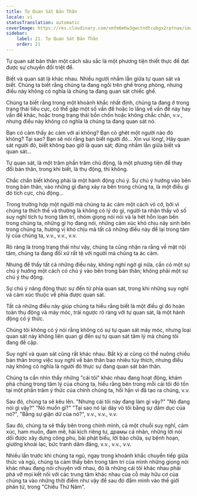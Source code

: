 ```yaml
---
title: Tự Quan Sát Bản Thân
locale: vi
statusTranslation: automatic
coverImage: https://res.cloudinary.com/xmfm6mhw3gwctndtcubgx2rptnae/image/upload/v1740468922/small_cover_tratado_de_psicologia_revolucionaria_a4c0dca4e0.webp
sidebar:
    label: 21. Tự Quan Sát Bản Thân
    order: 21
---
```

Tự quan sát bản thân một cách sâu sắc là một phương tiện thiết thực để đạt được sự chuyển đổi triệt để.

Biết và quan sát là khác nhau. Nhiều người nhầm lẫn giữa tự quan sát và biết. Chúng ta biết rằng chúng ta đang ngồi trên ghế trong phòng, nhưng điều này không có nghĩa là chúng ta đang quan sát chiếc ghế.

Chúng ta biết rằng trong một khoảnh khắc nhất định, chúng ta đang ở trong trạng thái tiêu cực, có thể gặp một số vấn đề hoặc lo lắng về vấn đề này hay vấn đề khác, hoặc trong trạng thái bồn chồn hoặc không chắc chắn, v.v., nhưng điều này không có nghĩa là chúng ta đang quan sát nó.

Bạn có cảm thấy ác cảm với ai không? Bạn có ghét một người nào đó không? Tại sao? Bạn sẽ nói rằng bạn biết người đó... Xin vui lòng!, Hãy quan sát người đó, biết không bao giờ là quan sát; đừng nhầm lẫn giữa biết và quan sát...

Tự quan sát, là một trăm phần trăm chủ động, là một phương tiện để thay đổi bản thân, trong khi biết, là thụ động, thì không.

Chắc chắn biết không phải là một hành động chú ý. Sự chú ý hướng vào bên trong bản thân, vào những gì đang xảy ra bên trong chúng ta, là một điều gì đó tích cực, chủ động...

Trong trường hợp một người mà chúng ta ác cảm một cách vô cớ, bởi vì chúng ta thích thế và thường là không có lý do gì, người ta nhận thấy vô số suy nghĩ tích tụ trong tâm trí, nhóm giọng nói nói và la hét hỗn loạn bên trong chúng ta, những gì họ đang nói, những cảm xúc khó chịu nảy sinh bên trong chúng ta, hương vị khó chịu mà tất cả những điều này để lại trong tâm lý của chúng ta, v.v., v.v., v.v.

Rõ ràng là trong trạng thái như vậy, chúng ta cũng nhận ra rằng về mặt nội tâm, chúng ta đang đối xử rất tệ với người mà chúng ta ác cảm.

Nhưng để thấy tất cả những điều này, không nghi ngờ gì nữa, cần có một sự chú ý hướng một cách có chủ ý vào bên trong bản thân; không phải một sự chú ý thụ động.

Sự chú ý năng động thực sự đến từ phía quan sát, trong khi những suy nghĩ và cảm xúc thuộc về phía được quan sát.

Tất cả những điều này giúp chúng ta hiểu rằng biết là một điều gì đó hoàn toàn thụ động và máy móc, trái ngược rõ ràng với tự quan sát, là một hành động có ý thức.

Chúng tôi không có ý nói rằng không có sự tự quan sát máy móc, nhưng loại quan sát này không liên quan gì đến sự tự quan sát tâm lý mà chúng tôi đang đề cập.

Suy nghĩ và quan sát cũng rất khác nhau. Bất kỳ ai cũng có thể nuông chiều bản thân trong việc suy nghĩ về bản thân bao nhiêu tùy thích, nhưng điều này không có nghĩa là người đó thực sự đang quan sát bản thân.

Chúng ta cần nhìn thấy những "cái tôi" khác nhau đang hoạt động, khám phá chúng trong tâm lý của chúng ta, hiểu rằng bên trong mỗi cái tôi đó tồn tại một phần trăm ý thức của chính chúng ta, hối hận vì đã tạo ra chúng, v.v.

Sau đó, chúng ta sẽ kêu lên. "Nhưng cái tôi này đang làm gì vậy?" "Nó đang nói gì vậy?" "Nó muốn gì?" "Tại sao nó lại dày vò tôi bằng sự dâm dục của nó?", "Bằng sự giận dữ của nó?", v.v., v.v., v.v.

Sau đó, chúng ta sẽ thấy bên trong chính mình, cả một chuỗi suy nghĩ, cảm xúc, ham muốn, đam mê, hài kịch riêng tư, драмы cá nhân, những lời nói dối được xây dựng công phu, bài phát biểu, lời bào chữa, sự bệnh hoạn, giường khoái lạc, bức tranh dâm đãng, v.v., v.v., v.v.

Nhiều lần trước khi chúng ta ngủ, ngay trong khoảnh khắc chuyển tiếp giữa thức và ngủ, chúng ta cảm thấy bên trong tâm trí của mình những giọng nói khác nhau đang nói chuyện với nhau, đó là những cái tôi khác nhau phải phá vỡ mọi kết nối với các trung tâm khác nhau của cỗ máy hữu cơ của chúng ta vào những thời điểm như vậy để sau đó đắm mình vào thế giới phân tử, trong "Chiều Thứ Năm".

